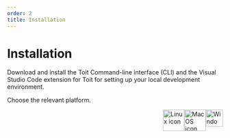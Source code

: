 ```yaml
---
order: 2
title: Installation
---
```



# Installation

Download and install the Toit Command-line interface (CLI) and the Visual Studio Code extension for Toit for setting up your local development environment.

Choose the relevant platform.

<Boxes>

<Box to="../installation/windows" title="Toit for Windows">

<img src={WindowsIcon} alt="Windows icon" width="40" height="40" style="float:right" />

</Box>

<Box to="../installation/macos" title="Toit for macOS">

<img src={MacOSIcon} alt="MacOS icon" width="50" height="50" style="float:right" />

</Box>

<Box to="../installation/linux" title="Toit for Linux">

<img src={LinuxIcon} alt="Linux icon" width="50" height="50" style="float:right" />

</Box>

</Boxes>
